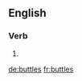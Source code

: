 
==English==

===Verb===
{{head|en|verb form}}

# {{en-third-person singular of|buttle}}

[[de:buttles]]
[[fr:buttles]]